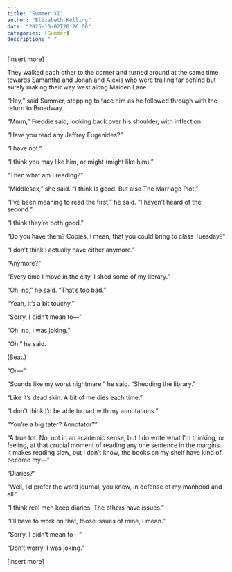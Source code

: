 ```yaml
---
title: "Summer XI"
author: "Elizabeth Kolling"
date: "2025-10-02T20:26:00"
categories: [Summer]
description: " "
---
```


[insert more]

They walked each other to the corner and turned around at the same time towards Samantha and Jonah and Alexis who were trailing far behind but surely making their way west along Maiden Lane.

“Hey,” said Summer, stopping to face him as he followed through with the return to Broadway. 

“Mmm,” Freddie said, looking back over his shoulder, with inflection. 

“Have you read any Jeffrey Eugenides?”

“I have not.”

“I think you may like him, or might (might like him).”

“Then what am I reading?” 

“Middlesex," she said. "I think is good. But also The Marriage Plot.”

“I’ve been meaning to read the first,” he said. “I haven’t heard of the second.”

“I think they’re both good.”

“Do you have them? Copies, I mean, that you could bring to class Tuesday?”

“I don’t think I actually have either anymore.”

“Anymore?”

“Every time I move in the city, I shed some of my library.”

“Oh, no,” he said. “That’s too bad.”

“Yeah, it’s a bit touchy.”

“Sorry, I didn’t mean to—”

“Oh, no, I was joking.” 

“Oh,” he said. 

(Beat.)

“Or—”

“Sounds like my worst nightmare,” he said. “Shedding the library.”

“Like it’s dead skin. A bit of me dies each time.”

“I don’t think I’d be able to part with my annotations.” 

“You’re a big tater? Annotator?”

“A true tot. No, not in an academic sense, but I do write what I’m thinking, or feeling, at that crucial moment of reading any one sentence in the margins. It makes reading slow, but I don’t know, the books on my shelf have kind of become my—”

“Diaries?”

“Well, I’d prefer the word journal, you know, in defense of my manhood and all.”

“I think real men keep diaries. The others have issues.”

“I’ll have to work on that, those issues of mine, I mean.” 

“Sorry, I didn’t mean to—”

“Don’t worry, I was joking.” 

[insert more]